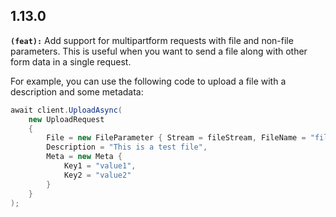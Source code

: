 ## 1.13.0
**`(feat):`** Add support for multipartform requests with file and non-file parameters.
This is useful when you want to send a file along with other form data in a single request.

For example, you can use the following code to upload a file with a description and some metadata:
```csharp
await client.UploadAsync(
    new UploadRequest
    {
        File = new FileParameter { Stream = fileStream, FileName = "file.txt" },
        Description = "This is a test file",
        Meta = new Meta {
            Key1 = "value1",
            Key2 = "value2"
        }
    }
);
```


